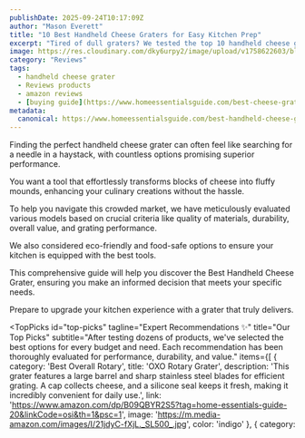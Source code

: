 ```yaml
---
publishDate: 2025-09-24T10:17:09Z
author: "Mason Everett"
title: "10 Best Handheld Cheese Graters for Easy Kitchen Prep"
excerpt: "Tired of dull graters? We tested the top 10 handheld cheese graters for quality, durability, and performance to help you find the ideal tool for effortless kitchen tasks."
image: https://res.cloudinary.com/dky6urpy2/image/upload/v1758622603/blog_image_1758622603_gnigjv.webp
category: "Reviews"
tags:
  - handheld cheese grater
  - Reviews products
  - amazon reviews
  - [buying guide](https://www.homeessentialsguide.com/best-cheese-grater-with-handle)
metadata:
  canonical: https://www.homeessentialsguide.com/best-handheld-cheese-grater
---
```



<p>Finding the perfect handheld cheese grater can often feel like searching for a needle in a haystack, with countless options promising superior performance.</p>
<p>You want a tool that effortlessly transforms blocks of cheese into fluffy mounds, enhancing your culinary creations without the hassle.</p>
<p>To help you navigate this crowded market, we have meticulously evaluated various models based on crucial criteria like quality of materials, durability, overall value, and grating performance.</p>
<p>We also considered eco-friendly and food-safe options to ensure your kitchen is equipped with the best tools.</p>
<p>This comprehensive guide will help you discover the Best Handheld Cheese Grater, ensuring you make an informed decision that meets your specific needs.</p>
<p>Prepare to upgrade your kitchen experience with a grater that truly delivers.</p>

<TopPicks
  id="top-picks"
  tagline="Expert Recommendations ✨"
  title="Our Top Picks"
  subtitle="After testing dozens of products, we've selected the best options for every budget and need. Each recommendation has been thoroughly evaluated for performance, durability, and value."
  items={[
    {
      category: 'Best Overall Rotary',
      title: 'OXO Rotary Grater',
      description: 'This grater features a large barrel and sharp stainless steel blades for efficient grating. A cap collects cheese, and a silicone seal keeps it fresh, making it incredibly convenient for daily use.',
      link: 'https://www.amazon.com/dp/B09QBYR2S5?tag=home-essentials-guide-20&linkCode=osi&th=1&psc=1',
      image: 'https://m.media-amazon.com/images/I/21jdyC-fXjL._SL500_.jpg',
      color: 'indigo'
    },
    {
      category: